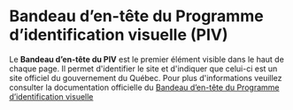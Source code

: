 
<Meta of={QcPivHeaderStories} />

# Bandeau d’en-tête du Programme d’identification visuelle (PIV)

Le **Bandeau d’en-tête du PIV** est le premier élément visible dans le haut de chaque page. 
Il permet d'identifier le site et d'indiquer que celui-ci est un site officiel du gouvernement du Québec. 
Pour plus d'informations veuillez consulter la documentation officielle du [Bandeau d’en-tête du Programme d’identification visuelle](https://design.quebec.ca/design/modeles/bandeau-en-tete-piv)

<Story of={QcPivHeaderStories.Primary} />

<Controls />





